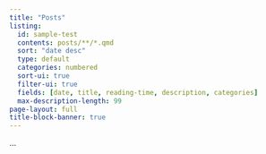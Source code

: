 ```yaml
---
title: "Posts"
listing:
  id: sample-test
  contents: posts/**/*.qmd
  sort: "date desc"
  type: default
  categories: numbered
  sort-ui: true
  filter-ui: true
  fields: [date, title, reading-time, description, categories]
  max-description-length: 99
page-layout: full
title-block-banner: true
---
```


<!-- Feel free to roam around -->

::: {#sample-test}

:::



...